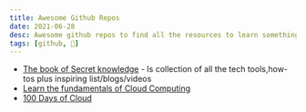 ```yaml
---
title: Awesome Github Repos
date: 2021-06-28
desc: Awesome github repos to find all the resources to learn something new.
tags: [github, 🌿]
---
```


- [The book of Secret knowledge](https://github.com/trimstray/the-book-of-secret-knowledge) - Is collection of all the tech tools,how-tos plus inspiring list/blogs/videos
- [Learn the fundamentals of Cloud Computing](https://github.com/madebygps/self-taught-guide-to-cloud-computing)
- [100 Days of Cloud](https://github.com/100DaysOfCloud/100DaysOfCloudIdeas)
